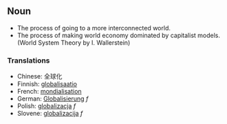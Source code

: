 ==Noun==

*The process of going to a more interconnected world.
* The process of making world economy dominated by capitalist models. (World System Theory by I. Wallerstein)

===Translations===

*Chinese: 全球化
*Finnish: [[globalisaatio]]
*French: [[mondialisation]]
*German: [[Globalisierung]] ''f''
*Polish: [[globalizacja]] ''f''
*Slovene: [[globalizacija]] ''f''